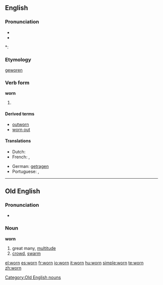 ==English==

===Pronunciation===
* {{IPA|/woʊrn/|/wɔːrn/}}
* {{audio|en-us-worn.ogg|Audio (US)}}

*: {{rhymes|ɔː(r)n}}

===Etymology===
{{etyl|ang}} [[geworen]]

===Verb form===
'''worn'''

# {{past participle of|[[wear]]}}

====Derived terms====
* [[outworn]]
* [[worn out]]

====Translations====
{{trans-top|past participle of wear}}
* Dutch: {{t+|nl|gedragen}}
* French: {{t+|fr|porté}}, {{t+|fr|usé}}
{{trans-mid}}
* German: [[getragen]]
* Portuguese: {{t+|pt|usado}}, {{t+|pt|vestido}}
{{trans-bottom}}

----

==Old English==

===Pronunciation===
* {{IPA|/worn/|lang=ang}}

===Noun===
'''worn''' {{m}}

# great many, [[multitude]]
# [[crowd]], [[swarm]]

[[Category:Old English nouns]]

[[el:worn]]
[[es:worn]]
[[fr:worn]]
[[io:worn]]
[[it:worn]]
[[hu:worn]]
[[simple:worn]]
[[te:worn]]
[[zh:worn]]